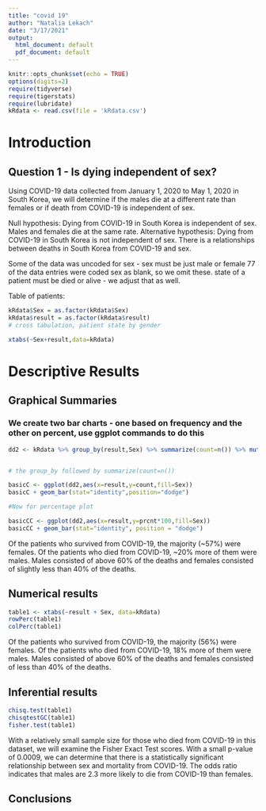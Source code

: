 ```yaml
---
title: "covid 19"
author: "Natalia Lekach"
date: "3/17/2021"
output:
  html_document: default
  pdf_document: default
---
```


```r
knitr::opts_chunk$set(echo = TRUE)
options(digits=2)
require(tidyverse)
require(tigerstats)
require(lubridate)
kRdata <- read.csv(file = 'kRdata.csv')
```
# Introduction
## Question 1 - Is dying independent of sex?

Using COVID-19 data collected from January 1, 2020 to May 1, 2020 in South Korea, we will determine if the males die at a different rate than females or if death from COVID-19 is independent of sex. 

Null hypothesis: Dying from COVID-19 in South Korea is independent of sex. Males and females die at the same rate.
Alternative hypothesis: Dying from COVID-19 in South Korea is not independent of sex. There is a relationships between deaths in South Korea from COVID-19 and sex. 
 
Some of the data was uncoded for sex - sex must be just male or female
77 of the data entries were coded sex  as blank, so we omit these.
state of a patient must be died or alive - we adjust that as well.  
  
Table of patients:
```r
kRdata$Sex = as.factor(kRdata$Sex)
kRdata$result = as.factor(kRdata$result)
# cross tabulation, patient state by gender

xtabs(~Sex+result,data=kRdata)
```
  
# Descriptive Results  
  
## Graphical Summaries
  
### We create two bar charts - one based on frequency and the other on percent, use ggplot commands to do this
```r
dd2 <- kRdata %>% group_by(result,Sex) %>% summarize(count=n()) %>% mutate(prcnt=count/sum(count))


# the group_by followed by summarize(count=n())

basicC <- ggplot(dd2,aes(x=result,y=count,fill=Sex))
basicC + geom_bar(stat="identity",position="dodge")

#Now for percentage plot

basicCC <- ggplot(dd2,aes(x=result,y=prcnt*100,fill=Sex)) 
basicCC + geom_bar(stat="identity", position = "dodge")
```
  
Of the patients who survived from COVID-19, the majority (~57%) were females. Of the patients who died from COVID-19, ~20% more of them were males. Males consisted of above 60% of the deaths and females consisted of slightly less than 40% of the deaths.  

## Numerical results

```r
table1 <- xtabs(~result + Sex, data=kRdata)
rowPerc(table1)
colPerc(table1)
```
  
Of the patients who survived from COVID-19, the majority (56%) were females. Of the patients who died from COVID-19, 18% more of them were males. Males consisted of above 60% of the deaths and females consisted of less than 40% of the deaths. 

## Inferential results 

```r
chisq.test(table1)
chisqtestGC(table1)
fisher.test(table1)
```

With a relatively small sample size for those who died from COVID-19 in this dataset, we will examine the Fisher Exact Test scores. With a small p-value of 0.0009, we can determine that there is a statistically significant relationship between sex and mortality from COVID-19. The odds ratio indicates that males are 2.3 more likely to die from COVID-19 than females. 

## Conclusions
